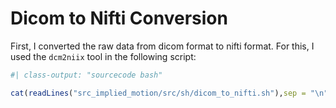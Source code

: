 # Dicom to Nifti Conversion

First, I converted the raw data from dicom format to nifti format.
For this, I used the `dcm2niix` tool in the following script:

```r
#| class-output: "sourcecode bash"

cat(readLines("src_implied_motion/src/sh/dicom_to_nifti.sh"),sep = "\n")
```